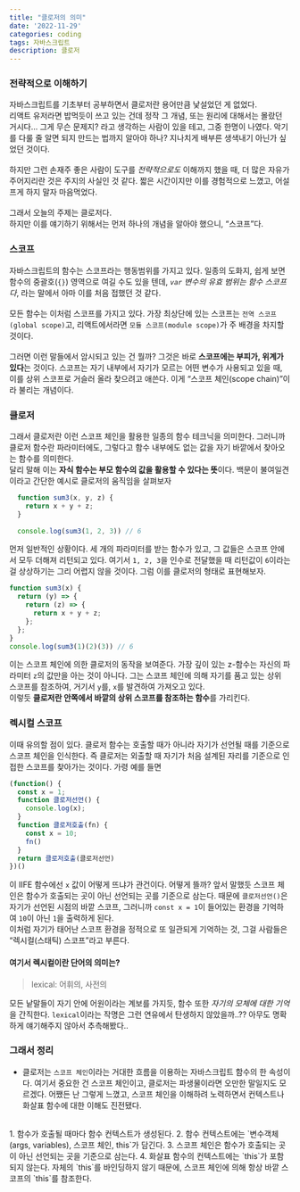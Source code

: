 ```yaml
---
title: "클로저의 의미"
date: '2022-11-29'
categories: coding
tags: 자바스크립트
description: 클로저
---
```

<HeadingNavigator />

### 전략적으로 이해하기
자바스크립트를 기초부터 공부하면서 클로저란 용어만큼 낯설었던 게 없었다.  
리액트 유저라면 밥먹듯이 쓰고 있는 건데 정작 그 개념, 또는 원리에 대해서는 몰랐던 거시다... 그게 무슨 문제지? 라고 생각하는 사람이 있을 테고, 그중 한명이 나였다. 악기를 다룰 줄 알면 되지 만드는 법까지 알아야 하나? 지나치게 배부른 생색내기 아닌가 싶었던 것이다.  
<br/>
하지만 그런 손재주 좋은 사람이 도구를 <i>전략적으로도</i> 이해까지 했을 때, 더 많은 자유가 주어지리란 것은 주지의 사실인 것 같다. 짧은 시간이지만 이를 경험적으로 느꼈고, 어설프게 하지 말자 마음먹었다.  
<br/>
그래서 오늘의 주제는 클로저다.  
하지만 이를 얘기하기 위해서는 먼저 하나의 개념을 알아야 했으니, <q>스코프</q>다.

### 스코프
자바스크립트의 함수는 스코프라는 행동범위를 가지고 있다. 일종의 도화지, 쉽게 보면 함수의 중괄호(`{}`) 영역으로 여길 수도 있을 텐데, <i>`var` 변수의 유효 범위는 함수 스코프다</i>, 라는 말에서 아마 이를 처음 접했던 것 같다.  
<br/>
모든 함수는 이처럼 스코프를 가지고 있다. 가장 최상단에 있는 스코프는 `전역 스코프(global scope)`고, 리액트에서라면 `모듈 스코프(module scope)`가 주 배경을 차지할 것이다.  
<br/>
그러면 이런 말들에서 암시되고 있는 건 뭘까? 그것은 바로 **스코프에는 부피가, 위계가 있다**는 것이다. 스코프는 자기 내부에서 자기가 모르는 어떤 변수가 사용되고 있을 때, 이를 상위 스코프로 거슬러 올라 찾으려고 애쓴다. 이게 <q>스코프 체인(scope chain)</q>이라 불리는 개념이다.  

### 클로저
그래서 클로저란 이런 스코프 체인을 활용한 일종의 함수 테크닉을 의미한다. 그러니까 클로저 함수란 파라미터에도, 그렇다고 함수 내부에도 없는 값을 자기 바깥에서 찾아오는 함수를 의미한다.  
달리 말해 이는 **자식 함수는 부모 함수의 값을 활용할 수 있다는 뜻**이다. 백문이 불여일견이라고 간단한 예시로 클로저의 움직임을 살펴보자
<br/>
```js test.js
  function sum3(x, y, z) {
    return x + y + z;
  }
  
  console.log(sum3(1, 2, 3)) // 6
```
먼저 일반적인 상황이다. 세 개의 파라미터를 받는 함수가 있고, 그 값들은 스코프 안에서 모두 더해져 리턴되고 있다. 여기서 `1, 2, 3`을 인수로 전달했을 때 리턴값이 `6`이라는 걸 상상하기는 그리 어렵지 않을 것이다. 그럼 이를 클로저의 형태로 표현해보자.
<br/>
```js test.js mark=3:5
function sum3(x) {
  return (y) => {
    return (z) => {
      return x + y + z;
    };
  };
}
console.log(sum3(1)(2)(3)) // 6
```
이는 스코프 체인에 의한 클로저의 동작을 보여준다. 가장 깊이 있는 z-함수는 자신의 파라미터 `z`의 값만을 아는 것이 아니다. 그는 스코프 체인에 의해 자기를 품고 있는 상위 스코프를 참조하여, 거기서 `y`를, `x`를 발견하여 가져오고 있다.   
이렇듯 **클로저란 안쪽에서 바깥의 상위 스코프를 참조하는 함수**를 가리킨다.

### 렉시컬 스코프
이때 유의할 점이 있다. 클로저 함수는 호출할 때가 아니라 자기가 선언될 때를 기준으로 스코프 체인을 인식한다. 즉 클로저는 외출할 때 자기가 처음 설계된 자리를 기준으로 인접한 스코프를 찾아가는 것이다. 가령 예를 들면
```js test.js
(function() {
  const x = 1;
  function 클로저선언() {
    console.log(x);
  }
  function 클로저호출(fn) {
    const x = 10;
    fn()
  }
  return 클로저호출(클로저선언)
})()
```
이 IIFE 함수에선 `x` 값이 어떻게 뜨냐가 관건이다. 어떻게 뜰까? 앞서 말했듯 스코프 체인은 함수가 호출되는 곳이 아닌 선언되는 곳를 기준으로 삼는다. 때문에 `클로저선언()`은 자기가 선언된 시점의 바깥 스코프, 그러니까 `const x = 1`이 들어있는 환경을 기억하여 `10`이 아닌 `1`을 출력하게 된다.  
이처럼 자기가 태어난 스코프 환경을 정적으로 또 일관되게 기억하는 것, 그걸 사람들은 <q>렉시컬(스태틱) 스코프</q>라고 부른다.

#### 여기서 렉시컬이란 단어의 의미는?
> lexical: 어휘의, 사전의

모든 낱말들이 자기 안에 어원이라는 계보를 가지듯, 함수 또한 *자기의 모체에 대한 기억*을 간직한다. `lexical`이라는 작명은 그런 연유에서 탄생하지 않았을까..?? 아무도 명확하게 얘기해주지 않아서 추측해봤다..

### 그래서 정리
- 클로저는 `스코프 체인`이라는 거대한 흐름을 이용하는 자바스크립트 함수의 한 속성이다. 여기서 중요한 건 스코프 체인이고, 클로저는 파생물이라면 오만한 말일지도 모르겠다. 어쨌든 난 그렇게 느꼈고, 스코프 체인을 이해하려 노력하면서 컨텍스트나 화살표 함수에 대한 이해도 진전됐다.  
<br/>
1. 함수가 호출될 때마다 함수 컨텍스트가 생성된다.
2. 함수 컨텍스트에는 `변수객체(args, variables), 스코프 체인, this`가 담긴다.
3. 스코프 체인은 함수가 호출되는 곳이 아닌 선언되는 곳을 기준으로 삼는다.
4. 화살표 함수의 컨텍스트에는 `this`가 포함되지 않는다. 자체의 `this`를 바인딩하지 않기 때문에, 스코프 체인에 의해 항상 바깥 스코프의 `this`를 참조한다.